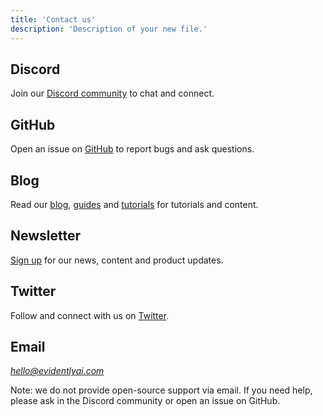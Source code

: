 ```yaml
---
title: 'Contact us'
description: 'Description of your new file.'
---
```


## Discord

Join our [Discord community](https://discord.gg/xZjKRaNp8b) to chat and connect.

## GitHub

Open an issue on [GitHub](https://github.com/evidentlyai/evidently) to report bugs and ask questions.

## Blog

Read our [blog](https://evidentlyai.com/blog), [guides](https://www.evidentlyai.com/mlops-guides) and [tutorials](https://www.evidentlyai.com/mlops-tutorials) for tutorials and content.

## Newsletter

[Sign up](https://www.evidentlyai.com/sign-up) for our news, content and product updates.

## Twitter

Follow and connect with us on [Twitter](https://twitter.com/EvidentlyAI).

## Email

[*hello@evidentlyai.com*](mailto:hello@evidentlyai.com)

<Note>
  Note: we do not provide open-source support via email. If you need help, please ask in the Discord community or open an issue on GitHub.
</Note>